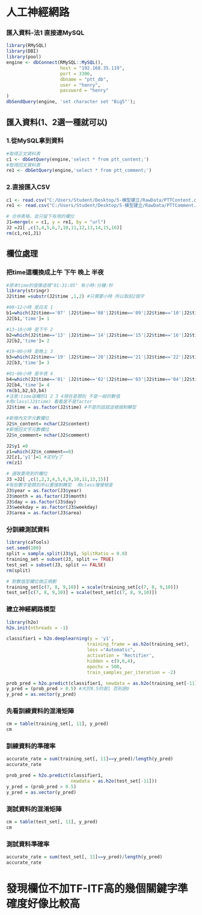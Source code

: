 #  人工神經網路

### 匯入資料-法1 直接連MySQL
```{r include=FALSE}
library(RMySQL)
library(DBI)
library(pool)
engine <- dbConnect(RMySQL::MySQL(),
                    host = "192.168.35.119",
                    port = 3306,
                    dbname = "ptt_db",
                    user = "henry",
                    password = "henry"
)
dbSendQuery(engine, 'set character set "Big5"'); 

```
## 匯入資料(1、2選一種就可以)
### 1.從MySQL拿到資料
```{r}
#取得正文資料表
c1 <- dbGetQuery(engine,'select * from ptt_content;')
#取得回文資料表
re1 <- dbGetQuery(engine,'select * from ptt_comment;')
```
### 2.直接匯入CSV
```{r}
c1 <- read.csv("C:/Users/Student/Desktop/5-模型建立/RawData/PTTContent.csv")
re1 <- read.csv("C:/Users/Student/Desktop/5-模型建立/RawData/PTTComment.csv")

```

```{r}
# 合併表格，並只留下有用的欄位
J1=merge(x = c1, y = re1, by = "url")
J2 =J1[ ,c(3,4,5,6,7,10,11,12,13,14,15,16)]
rm(c1,re1,J1)
```


## 欄位處理
### 把time這欄換成上午 下午 晚上 半夜
```{r}
#原本time的值像這樣"01:31:05" 有小時:分鐘:秒
library(stringr)
J2$time =substr(J2$time ,1,2) #只需要小時 所以取前2個字

#08~12小時 是白天 1
b1=which(J2$time=='07' |J2$time=='08'|J2$time=='09'|J2$time=='10'|J2$time=='11'|J2$time=='12' )
J2[b1,'time']= 1 

#13~18小時 是下午 2
b2=which(J2$time=='13' |J2$time=='14'|J2$time=='15'|J2$time=='16'|J2$time=='17'|J2$time=='18' )
J2[b2,'time']= 2 

#19~00小時 是晚上 3
b3=which(J2$time=='19' |J2$time=='20'|J2$time=='21'|J2$time=='22'|J2$time=='23'|J2$time=='00' )
J2[b3,'time']= 3 

#01~06小時 是半夜 4
b4=which(J2$time=='01' |J2$time=='02'|J2$time=='03'|J2$time=='04'|J2$time=='05'|J2$time=='06' )
J2[b4,'time']= 4
rm(b1,b2,b3,b4)
#注意:time這欄的1 2 3 4現在是類別 不是一般的數值
#用class(J2$time) 看看是不是factor
J2$time = as.factor(J2$time) #不是的話就這樣強制轉型

#新增內文字元數欄位
J2$n_content= nchar(J2$content)
#新增回文字元數欄位
J2$n_comment= nchar(J2$comment)

J2$y1 =0
z1=which(J2$n_comment==0)
J2[z1,'y1']=1 #定好y了
rm(z1)

# 選取要用到的欄位
J3 =J2[ ,c(1,2,3,4,5,6,9,10,11,13,15)]
#有些數字是類別所以要強制轉型  用class慢慢檢查
J3$year = as.factor(J3$year)
J3$month = as.factor(J3$month)
J3$day = as.factor(J3$day)
J3$weekday = as.factor(J3$weekday)
J3$area = as.factor(J3$area)

```

### 分訓練測試資料
```{r}
library(caTools)
set.seed(100)
split = sample.split(J3$y1, SplitRatio = 0.8)
training_set = subset(J3, split == TRUE)
test_set = subset(J3, split == FALSE)
rm(split)

# 對數值型欄位做正規劃
training_set[c(7, 8, 9,10)] = scale(training_set[c(7, 8, 9,10)])
test_set[c(7, 8, 9,10)] = scale(test_set[c(7, 8, 9,10)])
```



### 建立神經網路模型
```{r include=FALSE}
library(h2o)
h2o.init(nthreads = -1) 

classifier1 = h2o.deeplearning(y = 'y1', 
                              training_frame = as.h2o(training_set),
                              loss ="Automatic",
                              activation = 'Rectifier',
                              hidden = c(9,6,4), 
                              epochs = 500, 
                              train_samples_per_iteration = -2)
```

```{r}
prob_pred = h2o.predict(classifier1, newdata = as.h2o(training_set[-11]))
y_pred = (prob_pred > 0.5) #大於0.5的是1 否則是0 
y_pred = as.vector(y_pred)
```

### 先看訓練資料的混淆矩陣
```{r}

cm = table(training_set[, 11], y_pred)
cm

```

### 訓練資料的準確率

```{r}
accurate_rate = sum(training_set[, 11]==y_pred)/length(y_pred)
accurate_rate
```

```{r}
prob_pred = h2o.predict(classifier1, 
                        newdata = as.h2o(test_set[-11]))
y_pred = (prob_pred > 0.5) 
y_pred = as.vector(y_pred)
```

### 測試資料的混淆矩陣
```{r}

cm = table(test_set[, 11], y_pred)
cm
```

### 測試資料準確率
```{r}
accurate_rate = sum(test_set[, 11]==y_pred)/length(y_pred)
accurate_rate
```

# 發現欄位不加TF-ITF高的幾個關鍵字準確度好像比較高